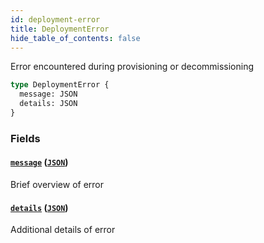 ```yaml
---
id: deployment-error
title: DeploymentError
hide_table_of_contents: false
---
```



Error encountered during provisioning or decommissioning

```graphql
type DeploymentError {
  message: JSON
  details: JSON
}
```


### Fields

#### [`message`](#) ([`JSON`](/swapi/scalars/json))

Brief overview of error


#### [`details`](#) ([`JSON`](/swapi/scalars/json))

Additional details of error




